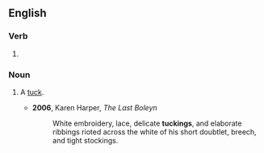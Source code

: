 ==English==

===Verb===
{{head|en|verb form}}

# {{present participle of|en|tuck|nocat=1}}

===Noun===
{{en-noun}}

# {{lb|en|sewing}} A [[tuck]].
#* '''2006''', Karen Harper, ''The Last Boleyn''
#*: White embroidery, lace, delicate '''tuckings''', and elaborate ribbings rioted across the white of his short doubtlet, breech, and tight stockings.